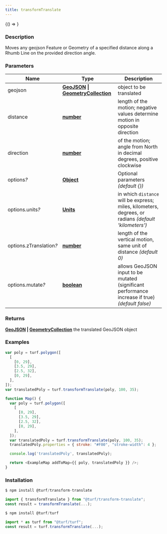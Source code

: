 ```yaml
---
title: transformTranslate
---
```



<!-- Expose turf as global var for experimenting in the browser console -->

<BrowserOnly>{() => <WindowTurfGlobal turf={turf} />}</BrowserOnly>

### Description

Moves any geojson Feature or Geometry of a specified distance along a Rhumb Line
on the provided direction angle.

### Parameters

| Name                         | Type                                                                                                                                    | Description                                                                                          |
| ---------------------------- | --------------------------------------------------------------------------------------------------------------------------------------- | ---------------------------------------------------------------------------------------------------- |
| geojson                      | **[GeoJSON](https://tools.ietf.org/html/rfc7946#section-3) \| [GeometryCollection](https://tools.ietf.org/html/rfc7946#section-3.1.8)** | object to be translated                                                                              |
| distance                     | **[number](https://developer.mozilla.org/docs/Web/JavaScript/Reference/Global_Objects/Number)**                                         | length of the motion; negative values determine motion in opposite direction                         |
| direction                    | **[number](https://developer.mozilla.org/docs/Web/JavaScript/Reference/Global_Objects/Number)**                                         | of the motion; angle from North in decimal degrees, positive clockwise                               |
| options<i>?</i>              | **[Object](https://developer.mozilla.org/docs/Web/JavaScript/Reference/Global_Objects/Object)**                                         | Optional parameters _(default \{\})_                                                                 |
| options.units<i>?</i>        | **[Units](docs/api/types/Units.mdx)**                                                                                                   | in which `distance` will be express; miles, kilometers, degrees, or radians _(default 'kilometers')_ |
| options.zTranslation<i>?</i> | **[number](https://developer.mozilla.org/docs/Web/JavaScript/Reference/Global_Objects/Number)**                                         | length of the vertical motion, same unit of distance _(default 0)_                                   |
| options.mutate<i>?</i>       | **[boolean](https://developer.mozilla.org/docs/Web/JavaScript/Reference/Global_Objects/Boolean)**                                       | allows GeoJSON input to be mutated (significant performance increase if true) _(default false)_      |

### Returns

**[GeoJSON](https://tools.ietf.org/html/rfc7946#section-3) \| [GeometryCollection](https://tools.ietf.org/html/rfc7946#section-3.1.8)** the translated GeoJSON object

### Examples

```javascript
var poly = turf.polygon([
  [
    [0, 29],
    [3.5, 29],
    [2.5, 32],
    [0, 29],
  ],
]);
var translatedPoly = turf.transformTranslate(poly, 100, 35);
```

```javascript live
function Map() {
  var poly = turf.polygon([
    [
      [0, 29],
      [3.5, 29],
      [2.5, 32],
      [0, 29],
    ],
  ]);
  var translatedPoly = turf.transformTranslate(poly, 100, 35);
  translatedPoly.properties = { stroke: "#F00", "stroke-width": 4 };

  console.log('translatedPoly', translatedPoly);

  return <ExampleMap addToMap={{ poly, translatedPoly }} />;
}
```

### Installation

```javascript
$ npm install @turf/transform-translate

import { transformTranslate } from "@turf/transform-translate";
const result = transformTranslate(...);
```

```javascript
$ npm install @turf/turf

import * as turf from "@turf/turf";
const result = turf.transformTranslate(...);
```
